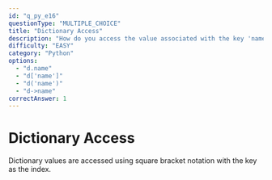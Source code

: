 ```yaml
---
id: "q_py_e16"
questionType: "MULTIPLE_CHOICE"
title: "Dictionary Access"
description: "How do you access the value associated with the key 'name' in a dictionary d?"
difficulty: "EASY"
category: "Python"
options:
  - "d.name"
  - "d['name']"
  - "d('name')"
  - "d->name"
correctAnswer: 1
---
```


# Dictionary Access

Dictionary values are accessed using square bracket notation with the key as the index.
